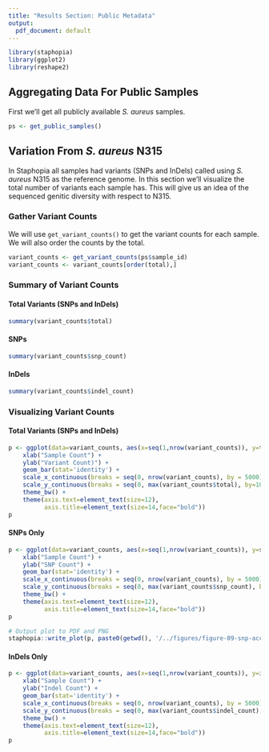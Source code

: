 ```yaml
---
title: "Results Section: Public Metadata"
output:
  pdf_document: default
---
```

```r
library(staphopia)
library(ggplot2)
library(reshape2)
```

## Aggregating Data For Public Samples
First we'll get all publicly available *S. aureus* samples.

```r
ps <- get_public_samples()
```

## Variation From *S. aureus* N315
In Staphopia all samples had variants (SNPs and InDels) called using *S. aureus* N315 as the reference genome. In this section we'll visualize the total number of variants each sample has. This will give us an idea of the sequenced genitic diversity with respect to N315.

### Gather Variant Counts
We will use `get_variant_counts()` to get the variant counts for each sample. We will also order the counts by the total.

```r
variant_counts <- get_variant_counts(ps$sample_id)
variant_counts <- variant_counts[order(total),]
```

### Summary of Variant Counts
#### Total Variants (SNPs and InDels)
```r
summary(variant_counts$total)
```

#### SNPs
```r
summary(variant_counts$snp_count)
```

#### InDels
```r
summary(variant_counts$indel_count)
```

### Visualizing Variant Counts
#### Total Variants (SNPs and InDels)
```r
p <- ggplot(data=variant_counts, aes(x=seq(1,nrow(variant_counts)), y=total)) +
    xlab("Sample Count") +
    ylab("Variant Count)") +
    geom_bar(stat='identity') +
    scale_x_continuous(breaks = seq(0, nrow(variant_counts), by = 5000)) +
    scale_y_continuous(breaks = seq(0, max(variant_counts$total), by=10000), labels = scales::comma) +
    theme_bw() +
    theme(axis.text=element_text(size=12),
          axis.title=element_text(size=14,face="bold"))
p
```

#### SNPs Only
```r
p <- ggplot(data=variant_counts, aes(x=seq(1,nrow(variant_counts)), y=snp_count)) +
    xlab("Sample Count") +
    ylab("SNP Count") +
    geom_bar(stat='identity') +
    scale_x_continuous(breaks = seq(0, nrow(variant_counts), by = 5000)) +
    scale_y_continuous(breaks = seq(0, max(variant_counts$snp_count), by=10000), labels = scales::comma) +
    theme_bw() +
    theme(axis.text=element_text(size=12),
          axis.title=element_text(size=14,face="bold"))
p

# Output plot to PDF and PNG
staphopia::write_plot(p, paste0(getwd(), '/../figures/figure-09-snp-accumulation'))
```

#### InDels Only
```r
p <- ggplot(data=variant_counts, aes(x=seq(1,nrow(variant_counts)), y=indel_count)) +
    xlab("Sample Count") +
    ylab("Indel Count") +
    geom_bar(stat='identity') +
    scale_x_continuous(breaks = seq(0, nrow(variant_counts), by = 5000)) +
    scale_y_continuous(breaks = seq(0, max(variant_counts$indel_count), by=500), labels = scales::comma) +
    theme_bw() +
    theme(axis.text=element_text(size=12),
          axis.title=element_text(size=14,face="bold"))
p
```
